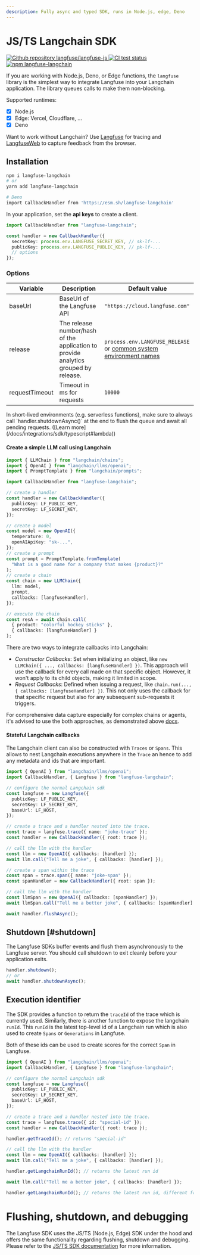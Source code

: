 ```yaml
---
description: Fully async and typed SDK, runs in Node.js, edge, Deno
---
```



# JS/TS Langchain SDK

<div className="flex flex-row flex-wrap gap-2 mt-2">
  <a href="https://github.com/langfuse/langfuse-langchain">
    <img
      alt="Github repository langfuse/langfuse-js"
      src="https://img.shields.io/badge/repo-langfuse--js-blue?style=flat-square&logo=Github"
    />
  </a>
  <a href="https://github.com/langfuse/langfuse-js/actions/workflows/ci.yml?query=branch%3Amain">
    <img
      src="https://img.shields.io/github/actions/workflow/status/langfuse/langfuse-js/ci.yml?style=flat-square&logo=Github&label=tests"
      alt="CI test status"
    />
  </a>
  <a href="https://www.npmjs.com/package/langfuse-langchain">
    <img
      src="https://img.shields.io/npm/v/langfuse-langchain?style=flat-square&label=npm+langfuse-langchain"
      alt="npm langfuse-langchain"
    />
  </a>
</div>

If you are working with Node.js, Deno, or Edge functions, the `langfuse` library is the simplest way to integrate Langfuse into your Langchain application. The library queues calls to make them non-blocking.

Supported runtimes:

- [x] Node.js
- [x] Edge: Vercel, Cloudflare, ...
- [x] Deno

Want to work without Langchain? Use [Langfuse](/docs/integrations/sdk/typescript)
for tracing and [LangfuseWeb](/docs/integrations/sdk/typescript-web) to capture feedback from the browser.

## Installation

```sh
npm i langfuse-langchain
# or
yarn add langfuse-langchain

# Deno
import CallbackHandler from 'https://esm.sh/langfuse-langchain'
```

In your application, set the **api keys** to create a client.

```typescript
import CallbackHandler from "langfuse-langchain";

const handler = new CallbackHandler({
  secretKey: process.env.LANGFUSE_SECRET_KEY, // sk-lf-...
  publicKey: process.env.LANGFUSE_PUBLIC_KEY, // pk-lf-...
  // options
});
```

### Options

| Variable       | Description                                                                         | Default value                                                                                                                                           |
| -------------- | ----------------------------------------------------------------------------------- | ------------------------------------------------------------------------------------------------------------------------------------------------------- |
| baseUrl        | BaseUrl of the Langfuse API                                                         | `"https://cloud.langfuse.com"`                                                                                                                          |
| release        | The release number/hash of the application to provide analytics grouped by release. | `process.env.LANGFUSE_RELEASE` or [common system environment names](https://github.com/langfuse/langfuse-js/blob/main/langfuse-core/src/release-env.ts) |
| requestTimeout | Timeout in ms for requests                                                          | `10000`                                                                                                                                                 |

<Callout type="info" emoji="ℹ️">
  In short-lived environments (e.g. serverless functions), make sure to always
  call `handler.shutdownAsync()` at the end to flush the queue and await all
  pending requests. ([Learn more](/docs/integrations/sdk/typescript#lambda))
</Callout>

#### Create a simple LLM call using Langchain

```typescript /callbacks: [langfuseHandler]/
import { LLMChain } from "langchain/chains";
import { OpenAI } from "langchain/llms/openai";
import { PromptTemplate } from "langchain/prompts";

import CallbackHandler from "langfuse-langchain";

// create a handler
const handler = new CallbackHandler({
  publicKey: LF_PUBLIC_KEY,
  secretKey: LF_SECRET_KEY,
});

// create a model
const model = new OpenAI({
  temperature: 0,
  openAIApiKey: "sk-...",
});
// create a prompt
const prompt = PromptTemplate.fromTemplate(
  "What is a good name for a company that makes {product}?"
);
// create a chain
const chain = new LLMChain({
  llm: model,
  prompt,
  callbacks: [langfuseHandler],
});

// execute the chain
const resA = await chain.call(
  { product: "colorful hockey sticks" },
  { callbacks: [langfuseHandler] }
);
```

There are two ways to integrate callbacks into Langchain:

- _Constructor Callbacks_: Set when initializing an object, like `new LLMChain({ ..., callbacks: [langfuseHandler] })`. This approach will use the callback for every call made on that specific object. However, it won't apply to its child objects, making it limited in scope.
- _Request Callbacks_: Defined when issuing a request, like `chain.run(..., { callbacks: [langfuseHandler] })`. This not only uses the callback for that specific request but also for any subsequent sub-requests it triggers.

For comprehensive data capture especially for complex chains or agents, it's advised to use the both approaches, as demonstrated above [docs](https://js.langchain.com/docs/modules/callbacks/#when-do-you-want-to-use-each-of-these).

#### Stateful Langchain callbacks

The Langchain client can also be constructed with `Traces` or `Spans`. This allows to nest Langchain executions anywhere in the `Trace` an hence to add any metadata and ids that are important.

```typescript /callbacks: [handler]/ /callbacks: [spanHandler]/
import { OpenAI } from "langchain/llms/openai";
import CallbackHandler, { Langfuse } from "langfuse-langchain";

// configure the normal Langchain sdk
const langfuse = new Langfuse({
  publicKey: LF_PUBLIC_KEY,
  secretKey: LF_SECRET_KEY,
  baseUrl: LF_HOST,
});

// create a trace and a handler nested into the trace.
const trace = langfuse.trace({ name: "joke-trace" });
const handler = new CallbackHandler({ root: trace });

// call the llm with the handler
const llm = new OpenAI({ callbacks: [handler] });
await llm.call("Tell me a joke", { callbacks: [handler] });

// create a span within the trace
const span = trace.span({ name: "joke-span" });
const spanHandler = new CallbackHandler({ root: span });

// call the llm with the handler
const llmSpan = new OpenAI({ callbacks: [spanHandler] });
await llmSpan.call("Tell me a better joke", { callbacks: [spanHandler] });

await handler.flushAsync();
```

## Shutdown [#shutdown]

The Langfuse SDKs buffer events and flush them asynchronously to the Langfuse server. You should call shutdown to exit cleanly before your application exits.

```typescript
handler.shutdown();
// or
await handler.shutdownAsync();
```

## Execution identifier

The SDK provides a function to return the `traceId` of the trace which is currently used. Similarly, there is another function to expose the langchain `runId`. This `runId` is the latest top-level id of a Langchain run which is also used to create `Spans` or `Generations` in Langfuse.

Both of these ids can be used to create scores for the correct `Span` in Langfuse.

```typescript /handler.getTraceId();/ /handler.getLangchainRunId();/ /callbacks: [handler]/
import { OpenAI } from "langchain/llms/openai";
import CallbackHandler, { Langfuse } from "langfuse-langchain";

// configure the normal Langchain sdk
const langfuse = new Langfuse({
  publicKey: LF_PUBLIC_KEY,
  secretKey: LF_SECRET_KEY,
  baseUrl: LF_HOST,
});

// create a trace and a handler nested into the trace.
const trace = langfuse.trace({ id: "special-id" });
const handler = new CallbackHandler({ root: trace });

handler.getTraceId(); // returns "special-id"

// call the llm with the handler
const llm = new OpenAI({ callbacks: [handler] });
await llm.call("Tell me a joke", { callbacks: [handler] });

handler.getLangchainRunId(); // returns the latest run id

await llm.call("Tell me a better joke", { callbacks: [handler] });

handler.getLangchainRunId(); // returns the latest run id, different from the first one
```

# Flushing, shutdown, and debugging

The Langfuse SDK uses the JS/TS (Node.js, Edge) SDK under the hood and offers the same functionality regarding flushing, shutdown and debugging. Please refer to the [JS/TS SDK documentation](/docs/integrations/sdk/typescript#shutdown) for more information.
